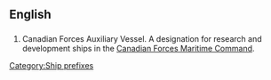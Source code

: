 {{wikipedia|Ship prefix}}
==English==
==={{initialism}}===
{{infl|en|Initialism}}
#Canadian Forces Auxiliary Vessel. A designation for research and development ships in the [[Canadian Forces Maritime Command]].

[[Category:Ship prefixes]]
